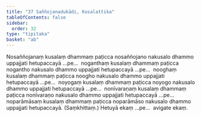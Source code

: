 ```yaml
---
title: "37 Saññojanadukādi, Kusalattika"
tableOfContents: false
sidebar:
  order: 32
type: "tipitaka"
basket: "ab"
---
```



<DynamicBreadcrumb />

<Division number="46">

<Paragraph number="137">
Nosaññojanaṃ kusalaṃ dhammaṃ paṭicca nosaññojano nakusalo dhammo uppajjati hetupaccayā …pe…  noganthaṃ kusalaṃ dhammaṃ paṭicca nogantho nakusalo dhammo uppajjati hetupaccayā …pe…  nooghaṃ kusalaṃ dhammaṃ paṭicca noogho nakusalo dhammo uppajjati hetupaccayā …pe…  noyogaṃ kusalaṃ dhammaṃ paṭicca noyogo nakusalo dhammo uppajjati hetupaccayā …pe…  nonīvaraṇaṃ kusalaṃ dhammaṃ paṭicca nonīvaraṇo nakusalo dhammo uppajjati hetupaccayā …pe…  noparāmāsaṃ kusalaṃ dhammaṃ paṭicca noparāmāso nakusalo dhammo uppajjati hetupaccayā. (Saṃkhittaṃ.)
</Paragraph>

<Paragraph number="138">
Hetuyā ekaṃ …pe…  avigate ekaṃ.
</Paragraph>
</Division>